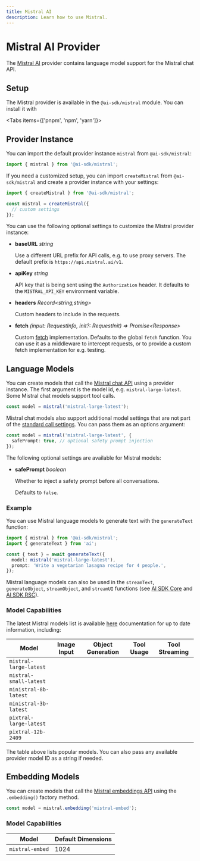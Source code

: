 ```yaml
---
title: Mistral AI
description: Learn how to use Mistral.
---
```


# Mistral AI Provider

The [Mistral AI](https://mistral.ai/) provider contains language model support for the Mistral chat API.

## Setup

The Mistral provider is available in the `@ai-sdk/mistral` module. You can install it with

<Tabs items={['pnpm', 'npm', 'yarn']}>
  <Tab>
    <Snippet text="pnpm add @ai-sdk/mistral" dark />
  </Tab>
  <Tab>
    <Snippet text="npm install @ai-sdk/mistral" dark />
  </Tab>
  <Tab>
    <Snippet text="yarn add @ai-sdk/mistral" dark />
  </Tab>
</Tabs>

## Provider Instance

You can import the default provider instance `mistral` from `@ai-sdk/mistral`:

```ts
import { mistral } from '@ai-sdk/mistral';
```

If you need a customized setup, you can import `createMistral` from `@ai-sdk/mistral`
and create a provider instance with your settings:

```ts
import { createMistral } from '@ai-sdk/mistral';

const mistral = createMistral({
  // custom settings
});
```

You can use the following optional settings to customize the Mistral provider instance:

- **baseURL** _string_

  Use a different URL prefix for API calls, e.g. to use proxy servers.
  The default prefix is `https://api.mistral.ai/v1`.

- **apiKey** _string_

  API key that is being sent using the `Authorization` header.
  It defaults to the `MISTRAL_API_KEY` environment variable.

- **headers** _Record&lt;string,string&gt;_

  Custom headers to include in the requests.

- **fetch** _(input: RequestInfo, init?: RequestInit) => Promise&lt;Response&gt;_

  Custom [fetch](https://developer.mozilla.org/en-US/docs/Web/API/fetch) implementation.
  Defaults to the global `fetch` function.
  You can use it as a middleware to intercept requests,
  or to provide a custom fetch implementation for e.g. testing.

## Language Models

You can create models that call the [Mistral chat API](https://docs.mistral.ai/api/#operation/createChatCompletion) using a provider instance.
The first argument is the model id, e.g. `mistral-large-latest`.
Some Mistral chat models support tool calls.

```ts
const model = mistral('mistral-large-latest');
```

Mistral chat models also support additional model settings that are not part of the [standard call settings](/docs/ai-sdk-core/settings).
You can pass them as an options argument:

```ts
const model = mistral('mistral-large-latest', {
  safePrompt: true, // optional safety prompt injection
});
```

The following optional settings are available for Mistral models:

- **safePrompt** _boolean_

  Whether to inject a safety prompt before all conversations.

  Defaults to `false`.

### Example

You can use Mistral language models to generate text with the `generateText` function:

```ts
import { mistral } from '@ai-sdk/mistral';
import { generateText } from 'ai';

const { text } = await generateText({
  model: mistral('mistral-large-latest'),
  prompt: 'Write a vegetarian lasagna recipe for 4 people.',
});
```

Mistral language models can also be used in the `streamText`, `generateObject`, `streamObject`, and `streamUI` functions
(see [AI SDK Core](/docs/ai-sdk-core) and [AI SDK RSC](/docs/ai-sdk-rsc)).

### Model Capabilities

The latest Mistral models list is available [here](https://docs.mistral.ai/getting-started/models/models_overview/) documentation for up to date information, including:

| Model                  | Image Input         | Object Generation   | Tool Usage          | Tool Streaming      |
| ---------------------- | ------------------- | ------------------- | ------------------- | ------------------- |
| `mistral-large-latest` | <Cross size={18} /> | <Check size={18} /> | <Check size={18} /> | <Check size={18} /> |
| `mistral-small-latest` | <Cross size={18} /> | <Check size={18} /> | <Check size={18} /> | <Check size={18} /> |
| `ministral-8b-latest`  | <Cross size={18} /> | <Check size={18} /> | <Check size={18} /> | <Check size={18} /> |
| `ministral-3b-latest`  | <Cross size={18} /> | <Check size={18} /> | <Check size={18} /> | <Check size={18} /> |
| `pixtral-large-latest` | <Check size={18} /> | <Check size={18} /> | <Check size={18} /> | <Check size={18} /> |
| `pixtral-12b-2409`     | <Check size={18} /> | <Check size={18} /> | <Check size={18} /> | <Check size={18} /> |

<Note>
  The table above lists popular models. You can also pass any available provider
  model ID as a string if needed.
</Note>

## Embedding Models

You can create models that call the [Mistral embeddings API](https://docs.mistral.ai/api/#operation/createEmbedding)
using the `.embedding()` factory method.

```ts
const model = mistral.embedding('mistral-embed');
```

### Model Capabilities

| Model           | Default Dimensions |
| --------------- | ------------------ |
| `mistral-embed` | 1024               |
